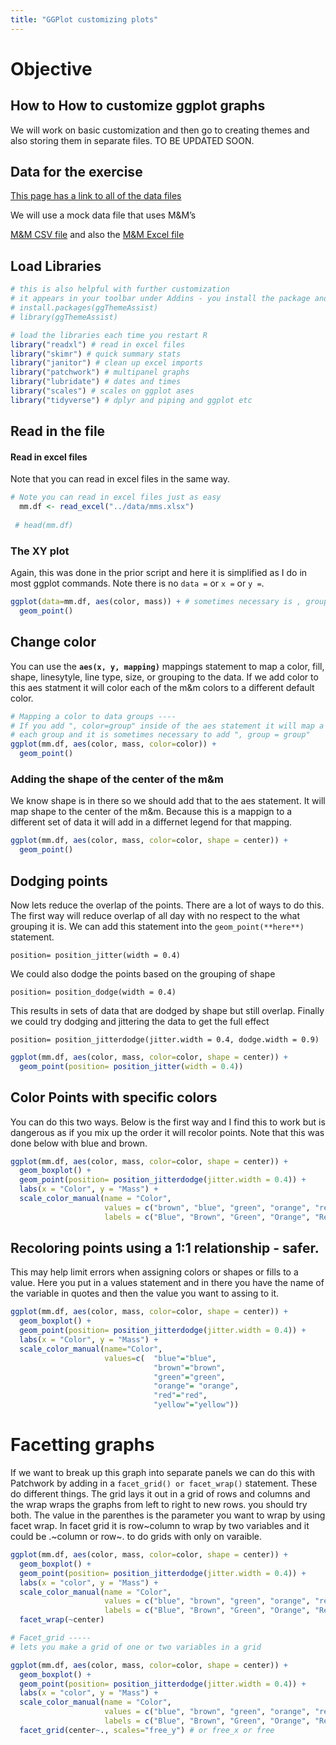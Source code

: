 ```yaml
---
title: "GGPlot customizing plots"
---
```


# Objective

## How to How to customize ggplot graphs

We will work on basic customization and then go to creating themes and also storing them in separate files. TO BE UPDATED SOON.

## Data for the exercise

[This page has a link to all of the data files](/scripts/99_example_data_files.qmd)

We will use a mock data file that uses M&M's

[M&M CSV file](/data/mms.csv) and also the [M&M Excel file](/data/mms.xlsx)

## Load Libraries

```r

# this is also helpful with further customization 
# it appears in your toolbar under Addins - you install the package and run the library one time.
# install.packages(ggThemeAssist)
# library(ggThemeAssist)

# load the libraries each time you restart R
library("readxl") # read in excel files
library("skimr") # quick summary stats
library("janitor") # clean up excel imports
library("patchwork") # multipanel graphs
library("lubridate") # dates and times
library("scales") # scales on ggplot ases
library("tidyverse") # dplyr and piping and ggplot etc
```

## Read in the file

#### Read in excel files

Note that you can read in excel files in the same way.

```r
# Note you can read in excel files just as easy
  mm.df <- read_excel("../data/mms.xlsx")
  
 # head(mm.df)
```

### The XY plot

Again, this was done in the prior script and here it is simplified as I do in most ggplot commands. Note there is no `data =` or `x =` or `y =`.

```r
ggplot(data=mm.df, aes(color, mass)) + # sometimes necessary is , group = group
  geom_point()
```

## Change color

You can use the **`aes(x, y, mapping)`** mappings statement to map a color, fill, shape, linesytyle, line type, size, or grouping to the data. If we add color to this aes statment it will color each of the m&m colors to a different default color.

```r
# Mapping a color to data groups ----
# If you add ", color=group" inside of the aes statement it will map a color to
# each group and it is sometimes necessary to add ", group = group"
ggplot(mm.df, aes(color, mass, color=color)) + 
  geom_point()
```

### Adding the shape of the center of the m&m

We know shape is in there so we should add that to the aes statement. It will map shape to the center of the m&m. Because this is a mappign to a different set of data it will add in a differnet legend for that mapping.

```r
ggplot(mm.df, aes(color, mass, color=color, shape = center)) + 
  geom_point()
```

## Dodging points

Now lets reduce the overlap of the points. There are a lot of ways to do this. The first way will reduce overlap of all day with no respect to the what grouping it is. We can add this statement into the `geom_point(**here**)` statement.

```         
position= position_jitter(width = 0.4)
```

We could also dodge the points based on the grouping of shape

```         
position= position_dodge(width = 0.4)
```

This results in sets of data that are dodged by shape but still overlap. Finally we could try dodging and jittering the data to get the full effect

```         
position= position_jitterdodge(jitter.width = 0.4, dodge.width = 0.9)
```

```r
ggplot(mm.df, aes(color, mass, color=color, shape = center)) + 
  geom_point(position= position_jitter(width = 0.4))
```

## Color Points with specific colors

You can do this two ways. Below is the first way and I find this to work but is dangerous as if you mix up the order it will recolor points. Note that this was done below with blue and brown.

```r
ggplot(mm.df, aes(color, mass, color=color, shape = center)) + 
  geom_boxplot() +
  geom_point(position= position_jitterdodge(jitter.width = 0.4)) +
  labs(x = "Color", y = "Mass") +
  scale_color_manual(name = "Color", 
                     values = c("brown", "blue", "green", "orange", "red", "yellow"),
                     labels = c("Blue", "Brown", "Green", "Orange", "Red", "Yellow"))
```

## Recoloring points using a 1:1 relationship - safer.

This may help limit errors when assigning colors or shapes or fills to a value. Here you put in a values statement and in there you have the name of the variable in quotes and then the value you want to assing to it.

```r
ggplot(mm.df, aes(color, mass, color=color, shape = center)) + 
  geom_boxplot() +
  geom_point(position= position_jitterdodge(jitter.width = 0.4)) +
  labs(x = "Color", y = "Mass") +
  scale_color_manual(name="Color",
                     values=c(  "blue"="blue", 
                                "brown"="brown", 
                                "green"="green", 
                                "orange"= "orange", 
                                "red"="red", 
                                "yellow"="yellow"))
```

# Facetting graphs

If we want to break up this graph into separate panels we can do this with Patchwork by adding in a `facet_grid() or facet_wrap()` statement. These do different things. The grid lays it out in a grid of rows and columns and the wrap wraps the graphs from left to right to new rows. you should try both. The value in the parenthes is the parameter you want to wrap by using facet wrap. In facet grid it is row\~column to wrap by two variables and it could be .\~column or row\~. to do grids with only on varaible.

```r
ggplot(mm.df, aes(color, mass, color=color, shape = center)) + 
  geom_boxplot() +
  geom_point(position= position_jitterdodge(jitter.width = 0.4)) +
  labs(x = "color", y = "Mass") +
  scale_color_manual(name = "Color", 
                     values = c("blue", "brown", "green", "orange", "red", "yellow"),
                     labels = c("Blue", "Brown", "Green", "Orange", "Red", "Yellow"))+
  facet_wrap(~center)

```

```r
# Facet_grid -----
# lets you make a grid of one or two variables in a grid

ggplot(mm.df, aes(color, mass, color=color, shape = center)) + 
  geom_boxplot() +
  geom_point(position= position_jitterdodge(jitter.width = 0.4)) +
  labs(x = "color", y = "Mass") +
  scale_color_manual(name = "Color", 
                     values = c("blue", "brown", "green", "orange", "red", "yellow"),
                     labels = c("Blue", "Brown", "Green", "Orange", "Red", "Yellow"))+
  facet_grid(center~., scales="free_y") # or free_x or free

```
